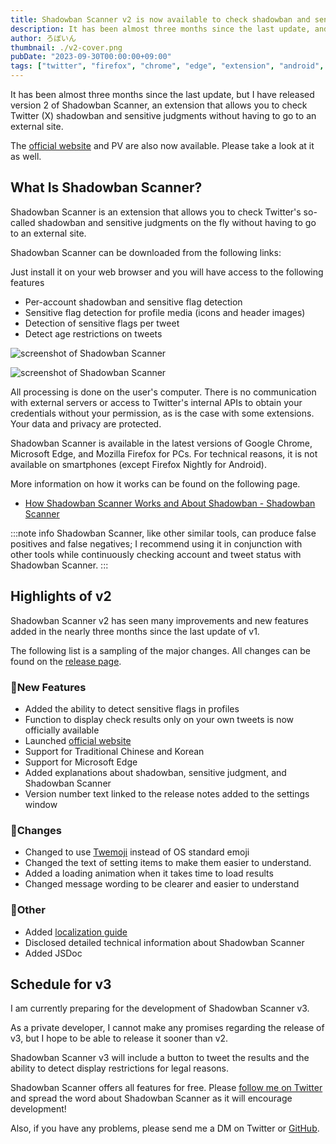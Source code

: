 ```yaml
---
title: Shadowban Scanner v2 is now available to check shadowban and sensitive judgments
description: It has been almost three months since the last update, and I have released version 2 of Shadowban Scanner, an extension that allows you to check Twitter (X) shadowban and sensitive judgments without having to go to an external site. in Shadowban Scanner v2, many improvements and new features have been added in the three months since the last update of v1.
author: ろぼいん
thumbnail: ./v2-cover.png
pubDate: "2023-09-30T00:00:00+09:00"
tags: ["twitter", "firefox", "chrome", "edge", "extension", "android", "shadowban-scanner"]
---
```



It has been almost three months since the last update, but I have released version 2 of Shadowban Scanner, an extension that allows you to check Twitter (X) shadowban and sensitive judgments without having to go to an external site.

The [official website](https://shadowban-scanner.roboin.io/en/) and PV are also now available. Please take a look at it as well.

<YouTube id="6c4MCItd7wY" />

## What Is Shadowban Scanner?

Shadowban Scanner is an extension that allows you to check Twitter's so-called shadowban and sensitive judgments on the fly without having to go to an external site.

Shadowban Scanner can be downloaded from the following links:

<ExtensionBadges/>

Just install it on your web browser and you will have access to the following features

- Per-account shadowban and sensitive flag detection
- Sensitive flag detection for profile media (icons and header images)
- Detection of sensitive flags per tweet
- Detect age restrictions on tweets

![screenshot of Shadowban Scanner](./screenshot2_en.png)

![screenshot of Shadowban Scanner](./screenshot1_en.png)

All processing is done on the user's computer. There is no communication with external servers or access to Twitter's internal APIs to obtain your credentials without your permission, as is the case with some extensions. Your data and privacy are protected.

Shadowban Scanner is available in the latest versions of Google Chrome, Microsoft Edge, and Mozilla Firefox for PCs. For technical reasons, it is not available on smartphones (except Firefox Nightly for Android).

More information on how it works can be found on the following page.

- [How Shadowban Scanner Works and About Shadowban - Shadowban Scanner](https://github.com/Robot-Inventor/shadowban-scanner/blob/main/doc/en/about-shadowban.md)

:::note info
Shadowban Scanner, like other similar tools, can produce false positives and false negatives; I recommend using it in conjunction with other tools while continuously checking account and tweet status with Shadowban Scanner.
:::

## Highlights of v2

Shadowban Scanner v2 has seen many improvements and new features added in the nearly three months since the last update of v1.

The following list is a sampling of the major changes. All changes can be found on the [release page](https://github.com/Robot-Inventor/shadowban-scanner/releases/tag/v2.0.0).

### 🎉New Features

- Added the ability to detect sensitive flags in profiles
- Function to display check results only on your own tweets is now officially available
- Launched [official website](https://shadowban-scanner.roboin.io/en/)
- Support for Traditional Chinese and Korean
- Support for Microsoft Edge
- Added explanations about shadowban, sensitive judgment, and Shadowban Scanner
- Version number text linked to the release notes added to the settings window

### 🔧Changes

- Changed to use [Twemoji](https://twemoji.twitter.com/) instead of OS standard emoji
- Changed the text of setting items to make them easier to understand.
- Added a loading animation when it takes time to load results
- Changed message wording to be clearer and easier to understand

### 📝Other

- Added [localization guide](https://github.com/Robot-Inventor/shadowban-scanner/blob/main/doc/localization.md)
- Disclosed detailed technical information about Shadowban Scanner
- Added JSDoc

## Schedule for v3

I am currently preparing for the development of Shadowban Scanner v3.

As a private developer, I cannot make any promises regarding the release of v3, but I hope to be able to release it sooner than v2.

Shadowban Scanner v3 will include a button to tweet the results and the ability to detect display restrictions for legal reasons.

Shadowban Scanner offers all features for free. Please [follow me on Twitter](https://twitter.com/keita_roboin) and spread the word about Shadowban Scanner as it will encourage development!

Also, if you have any problems, please send me a DM on Twitter or [GitHub](https://github.com/Robot-Inventor/shadowban-scanner).
